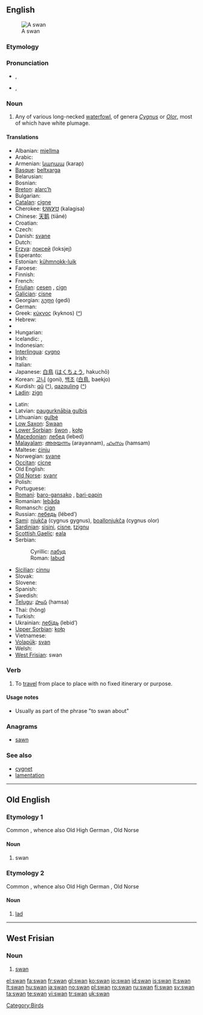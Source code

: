 ==English==
[[Image:Schwan1 db.jpg|thumb|A swan]]

===Etymology===
{{etyl|ang}} {{term|swan|lang=ang}}

===Pronunciation===
* {{a|UK}} {{IPA|[ˈswɒn]}}, {{SAMPA|["swQn]}}
*: {{rhymes|ɒn}}
* {{a|US}} {{IPA|[ˈswɑn]}}, {{SAMPA|["swAn]}}
*: {{audio|en-us-swan.ogg|Audio (US)}}
*: {{rhymes|ɑn}}

===Noun===
{{en-noun}}

# Any of various long-necked [[waterfowl]], of genera ''[[Cygnus]]'' or ''[[Olor]]'', most of which have white plumage.

====Translations====
{{trans-top|swan}}
* Albanian: [[mjellma]] {{g|Albanian}}
* Arabic: {{Arab|[[إوز عراقي]]}} {{IPAchar|(’iwazz ʕirāqiy)}} {{m}}
* Armenian: [[կարապ]] (karap)
* [[Basque]]: [[beltxarga]]
* Belarusian: {{t-|be|лебедзь|f|sc=Cyrl|xs=Belarusian}}
* Bosnian: {{t-|bs|labud|m}}
* [[Breton]]: [[alarc’h]] {{m}}
* Bulgarian: {{t+|bg|лебед|m|tr=lebed|sc=Cyrl}}
* [[Catalan]]: [[cigne]] {{m}}
* Cherokee: [[ᎧᎳᎩᏌ]] (kalagisa)
* Chinese: [[天鹅]] (tiāné)
* Croatian: {{t-|hr|labud|m}}
* Czech: {{t+|cs|labuť|f}}
* Danish: [[svane]] {{c}}
* Dutch: {{t+|nl|zwaan|f}}
* [[Erzya]]: [[локсей]] (loksjej)
* Esperanto: {{t-|eo|cigno|xs=Esperanto}}
* Estonian: [[kühmnokk-luik]]
* Faroese: {{t-|fo|svanur|m|xs=Faroese}}
* Finnish: {{t+|fi|joutsen}}
* French: {{t+|fr|cygne|m}}
* [[Friulian]]: [[cesen]] {{m}}, [[cign]] {{m}}
* [[Galician]]: [[cisne]] {{m}}
* Georgian: [[გედი]] (gedi)
* German: {{t+|de|Schwan|m}}
* Greek: [[κύκνος]] (kyknos) ([[:el:κύκνος|^]]) {{m}}
* Hebrew: {{t+|he|ברבור|m|tr=barbur|sc=Hebr}}
* {{trreq|Hindi}}
* Hungarian: {{t+|hu|hattyú}}
* Icelandic: {{t+|is|álft|f}}, {{t+|is|svanur|m}}
* Indonesian: {{t+|id|angsa|xs=Indonesian}}
* [[Interlingua]]: [[cygno]]
* Irish: {{t+|ga|eala|f|xs=Irish}}
* Italian: {{t+|it|cigno|m}}
* Japanese: [[白鳥]] ([[はくちょう]], hakuchō)
* Korean: [[고니]] (goni), [[백조]] ([[白鳥]], baekjo)
* Kurdish: [[qû]] ([[:ku:qû|^]]), [[qazquling]] ([[:ku:qazquling|^]])
* [[Ladin]]: [[zign]] {{m}}
{{trans-mid}}
* Latin: {{t-|la|cygnus|m}}
* Latvian: [[paugurknābja gulbis]] {{g|Latvian}}
* Lithuanian: [[gulbė]] {{g|Lithuanian}}
* [[Low Saxon]]: [[Swaan]] {{m}}
* [[Lower Sorbian]]: [[šwon]] {{m}}, [[kołp]] {{m}}
* [[Macedonian]]: [[лебед]] (lebed) {{m}}
* [[Malayalam]]: [[അരയന്നം]] (arayannam), [[ഹംസം]] (hamsam)
* Maltese: [[ċinju]] {{m}}
* Norwegian: [[svane]] {{m}}
* [[Occitan]]: [[cicne]] {{m}}
* Old English: {{t-|ang|swan|m|xs=Old English}}
* [[Old Norse]]: [[svanr]] {{m}}
* Polish: {{t+|pl|łabędź|m}}
* Portuguese: {{t+|pt|cisne|m}}
* [[Romani]]: [[baro-gansako]] {{m}}, [[bari-papin]] {{f}}
* Romanian: [[lebăda]] {{g|Romanian}}
* Romansch: [[cign]] {{m}}
* Russian: [[лебедь]] (lébed’) {{m}}
* [[Sami]]: [[njukča]] (cygnus gygnus), [[boallonjukča]] (cygnus olor)
* [[Sardinian]]: [[sìsini]], [[cisne]], [[tzignu]]
* [[Scottish Gaelic]]: [[eala]]
* Serbian:
*: Cyrillic: [[лабуд]] {{m}}
*: Roman: [[labud]] {{m}}
* [[Sicilian]]: [[cinnu]] {{m}}
* Slovak: {{t-|sk|labuť|f}}
* Slovene: {{t+|sl|labod|m}}
* Spanish: {{t+|es|cisne|m}}
* Swedish: {{t+|sv|svan|c}}
* [[Telugu]]: [[హంస]] (hamsa)
* Thai: {{Thai|[[หงษ์]]}} (hŏng)
* Turkish: {{t+|tr|kuğu}}
* Ukrainian: [[лебідь]] (lebid’) {{m}}
* [[Upper Sorbian]]: [[kołp]] {{m}}
* Vietnamese: {{t+|vi|thiên nga|xs=Vietnamese}}
* [[Volapük]]: [[svan]]
* Welsh: {{t|cy|alarch|m|xs=Welsh}}
* [[West Frisian]]: swan {{m}}
{{trans-bottom}}

===Verb===
{{en-verb|swan|n|ing}}

# {{UK}} To [[travel]] from place to place with no fixed itinerary or purpose.

====Usage notes====
* Usually as part of the phrase "to swan about"

===Anagrams===
* [[sawn]]

===See also===
* [[cygnet]]
* [[lamentation]]

[[Category:Birds]]

----

==Old English==

===Etymology 1===
Common {{etyl|gem|ang}} {{term||*swanaz|lang=gem}}, whence also Old High German {{term|swan|lang-goh}}, Old Norse {{term|svanr|lang=non}}

====Noun====
{{infl|ang|noun|g=m}}

# swan

===Etymology 2===
Common {{etyl|gem|ang}} {{term||*swainiz|lang=gem}}, whence also Old High German {{term|swein|lang=goh}}, Old Norse {{term|sveinn|lang=non}}

====Noun====
{{infl|ang|noun|head=swān|g=m}}

# [[lad]]

----

==West Frisian==

===Noun===
{{infl|fy|noun|g=c}}

# [[swan]]

[[el:swan]]
[[fa:swan]]
[[fr:swan]]
[[gl:swan]]
[[ko:swan]]
[[io:swan]]
[[id:swan]]
[[is:swan]]
[[it:swan]]
[[lt:swan]]
[[hu:swan]]
[[ja:swan]]
[[no:swan]]
[[pl:swan]]
[[ro:swan]]
[[ru:swan]]
[[fi:swan]]
[[sv:swan]]
[[ta:swan]]
[[te:swan]]
[[vi:swan]]
[[tr:swan]]
[[uk:swan]]